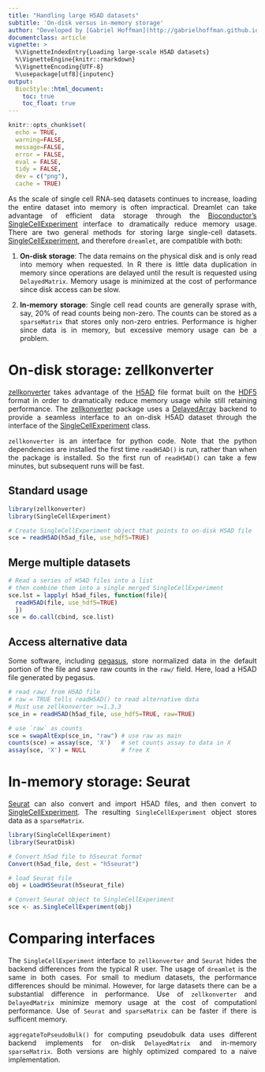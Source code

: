 ```yaml
---
title: "Handling large H5AD datasets"
subtitle: 'On-disk versus in-memory storage'
author: "Developed by [Gabriel Hoffman](http://gabrielhoffman.github.io/)"
documentclass: article
vignette: >
  %\VignetteIndexEntry{Loading large-scale H5AD datasets}
  %\VignetteEngine{knitr::rmarkdown}
  %\VignetteEncoding{UTF-8}
  %\usepackage[utf8]{inputenc}
output:
  BiocStyle::html_document:
    toc: true
    toc_float: true
---
```


<!---

cd /Users/gabrielhoffman/workspace/repos/variancePartition/vignettes

# rm -rf dreamlet_cache/

rmarkdown::render("h5ad_on_disk.Rmd")


--->

<style>
body {
text-align: justify}
</style>

```r
knitr::opts_chunk$set(
  echo = TRUE,
  warning=FALSE,
  message=FALSE,
  error = FALSE,
  eval = FALSE,
  tidy = FALSE,
  dev = c("png"),
  cache = TRUE)
```

As the scale of single cell RNA-seq datasets continues to increase, loading the entire dataset into memory is often impractical.  Dreamlet can take advantage of efficient data storage through the [Bioconductor's](https://bioconductor.org) [SingleCellExperiment](https://bioconductor.org/packages/SingleCellExperiment/) interface to dramatically reduce memory usage.  There are two general methods for storing large single-cell datasets.  [SingleCellExperiment](https://bioconductor.org/packages/SingleCellExperiment/), and therefore `dreamlet`, are compatible with both:

1) __On-disk storage__: The data remains on the physical disk and is only read into memory when requested.  In R there is little data duplication in memory since operations are delayed until the result is requested using `DelayedMatrix`.  Memory usage is minimized at the cost of performance since disk access can be slow.

2) __In-memory storage__:  Single cell read counts are generally sprase with, say, 20% of read counts being non-zero.  The counts can be stored as a `sparseMatrix` that stores only non-zero entries.  Performance is higher since data is in memory, but excessive  memory usage can be a problem.












<!---
on-disk data access to dramatically reduce memory usage.



Storing 18K genes across 2M cells with double precision would require 288 Gb memory.  Even if the dataset is sparse so that 80\% of the entires are zero, loading the entire dataset requires 58 Gb of data.  Since `R` uses copy-by-value, data duplication quickly becomes a problem even for a high memory machine.   

Instead of loading the entire dataset into memory, we adopt an on-disk approach that takes advantage of the [H5AD](https://anndata.readthedocs.io/en/latest/fileformat-prose.html) file format built on the [HDF5](https://en.wikipedia.org/wiki/Hierarchical_Data_Format) format in order to dramatically reduce memory usage while still retaining high performance.  The [zellkonverter](https://github.com/theislab/zellkonverter) package uses a [DelayedArray](https://bioconductor.org/packages/DelayedArray/) backend to provide a seamless interface to an on-disk H5AD dataset through the interface of the [SingleCellExperiment](https://bioconductor.org/packages/SingleCellExperiment/) class.  SingleCellExperiment is [Bioconductor's](https://bioconductor.org) core data class for single cell data, and data from other formats (i.e. [Seurat](https://cran.r-project.org/web/packages/Seurat/index.html)) can easily be [converted](https://rdrr.io/cran/Seurat/man/as.SingleCellExperiment.html) to it.  Importantly,  `R`'s copy-by-value is no longer an issue because the data is not duplicated when it is passed to another function, since it remains on-disk.      

This enables any analysis designed for the [SingleCellExperiment](https://bioconductor.org/packages/SingleCellExperiment/) class to take advantage of seamless on-disk access to large-scale datasets.

--->


# On-disk storage: zellkonverter
 [zellkonverter](https://github.com/theislab/zellkonverter) takes advantage of the [H5AD](https://anndata.readthedocs.io/en/latest/fileformat-prose.html) file format built on the [HDF5](https://en.wikipedia.org/wiki/Hierarchical_Data_Format) format in order to dramatically reduce memory usage while still retaining performance.  The [zellkonverter](https://github.com/theislab/zellkonverter) package uses a [DelayedArray](https://bioconductor.org/packages/DelayedArray/) backend to provide a seamless interface to an on-disk H5AD dataset through the interface of the [SingleCellExperiment](https://bioconductor.org/packages/SingleCellExperiment/) class.  

`zellkonverter` is an interface for python code.  Note that the python dependencies are installed the first time `readH5AD()` is run, rather than when the package is installed.  So the first run of `readH5AD()` can take a few minutes, but subsequent runs will be fast.   


## Standard usage 
```r
library(zellkonverter)
library(SingleCellExperiment)

# Create SingleCellExperiment object that points to on-disk H5AD file
sce = readH5AD(h5ad_file, use_hdf5=TRUE)
```

## Merge multiple datasets
```r
# Read a series of H5AD files into a list
# then combine them into a single merged SingleCellExperiment
sce.lst = lapply( h5ad_files, function(file){
  readH5AD(file, use_hdf5=TRUE)
  })
sce = do.call(cbind, sce.list)
```

## Access alternative data
Some software, including [pegasus](https://pegasus.readthedocs.io/en/stable/), store normalized data in the default portion of the file and save raw counts in the `raw/` field.  Here, load a H5AD file generated by pegasus. 
```r
# read raw/ from H5AD file
# raw = TRUE tells readH5AD() to read alternative data
# Must use zellkonverter >=1.3.3
sce_in = readH5AD(h5ad_file, use_hdf5=TRUE, raw=TRUE)

# use `raw` as counts
sce = swapAltExp(sce_in, "raw") # use raw as main
counts(sce) = assay(sce, 'X')   # set counts assay to data in X
assay(sce, 'X') = NULL          # free X 
```
<!---
# extract raw counts
# include Dimnames and colData
sce = altExp( sce_in, "raw", withDimnames=TRUE, withColData=TRUE)

# convert these alternative data to SingleCellExperiment
sce = as(sce, "SingleCellExperiment")

# Copy over reducedDims too
reducedDims(sce) <- reducedDims(sce_in)
--->


# In-memory storage: Seurat
[Seurat](https://satijalab.org/seurat) can also convert and import H5AD files, and then convert to [SingleCellExperiment](https://bioconductor.org/packages/SingleCellExperiment/).  The resulting `SingleCellExperiment` object stores data as a `sparseMatrix`.

```r
library(SingleCellExperiment)
library(SeuratDisk)

# Convert h5ad file to h5seurat format
Convert(h5ad_file, dest = "h5seurat")

# load Seurat file
obj = LoadH5Seurat(h5seurat_file)

# Convert Seurat object to SingleCellExperiment
sce <- as.SingleCellExperiment(obj)
```

# Comparing interfaces
The `SingleCellExperiment` interface to `zellkonverter` and `Seurat` hides the backend differences from the typical R user.  The usage of `dreamlet` is the same in both cases. For small to medium datasets, the performance differences should be minimal.  However, for large datasets there can be a substantial difference in performance.  Use of `zellkonverter` and `DelayedMatrix` minimize memory usage at the cost of computationl performance.  Use of `Seurat` and `sparseMatrix` can be faster if there is sufficent memory.  

`aggregateToPseudoBulk()` for computing pseudobulk data uses different backend implements for on-disk `DelayedMatrix` and in-memory `sparseMatrix`.  Both versions are highly optimized compared to a naive implementation.


<!---
Note that a [SingleCellExperiment](https://bioconductor.org/packages/SingleCellExperiment/) created by [zellkonverter](https://github.com/theislab/zellkonverter) stores the counts as a `DelayedMatrix` so the data remains on disk and are only accessed as needed.  This reduces memory usage substantailly, and `aggregateToPseudoBulk()` uses methods optimized for this data structure.

On the other hand, a [SingleCellExperiment](https://bioconductor.org/packages/SingleCellExperiment/) created using [Seurat](https://satijalab.org/seurat) and then `as.SingleCellExperiment()` stores count data in memory as a `sparseMatrix`.  This uses less memory than a dense matrix, but substantailly more than a `DelayedMatrix`.  While `aggregateToPseudoBulk()` has been developed to speed up analysis of `sparseMatrix` data, it can be considerablely slower then using the `DelayedMatrix` above.  
--->

















